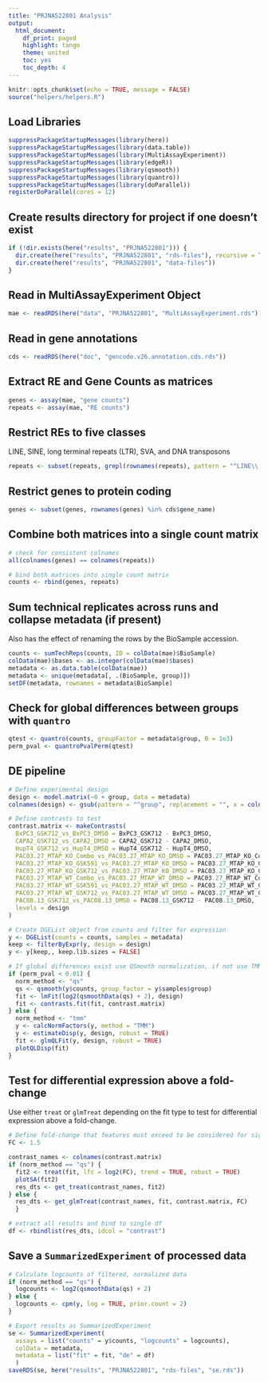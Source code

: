 ```yaml
---
title: "PRJNA522801 Analysis"
output:
  html_document:
    df_print: paged
    highlight: tango
    theme: united
    toc: yes
    toc_depth: 4
---
```


```r
knitr::opts_chunk$set(echo = TRUE, message = FALSE)
source("helpers/helpers.R")
```

## Load Libraries

```r
suppressPackageStartupMessages(library(here))
suppressPackageStartupMessages(library(data.table))
suppressPackageStartupMessages(library(MultiAssayExperiment))
suppressPackageStartupMessages(library(edgeR))
suppressPackageStartupMessages(library(qsmooth))
suppressPackageStartupMessages(library(quantro))
suppressPackageStartupMessages(library(doParallel))
registerDoParallel(cores = 12)
```

## Create results directory for project if one doesn't exist

```r
if (!dir.exists(here("results", "PRJNA522801"))) {
  dir.create(here("results", "PRJNA522801", "rds-files"), recursive = TRUE)
  dir.create(here("results", "PRJNA522801", "data-files"))
}
```

## Read in MultiAssayExperiment Object

```r
mae <- readRDS(here("data", "PRJNA522801", "MultiAssayExperiment.rds"))
```

## Read in gene annotations

```r
cds <- readRDS(here("doc", "gencode.v26.annotation.cds.rds"))
```

## Extract RE and Gene Counts as matrices

```r
genes <- assay(mae, "gene counts")
repeats <- assay(mae, "RE counts")
```

## Restrict REs to five classes

LINE, SINE, long terminal repeats (LTR), SVA, and DNA transposons

```r
repeats <- subset(repeats, grepl(rownames(repeats), pattern = "^LINE\\.|^SINE\\.|^LTR\\.|.*\\.SVA\\..*|^DNA\\."))
```

## Restrict genes to protein coding

```r
genes <- subset(genes, rownames(genes) %in% cds$gene_name)
```

## Combine both matrices into a single count matrix

```r
# check for consistent colnames
all(colnames(genes) == colnames(repeats))

# bind both matrices into single count matrix
counts <- rbind(genes, repeats)
```

## Sum technical replicates across runs and collapse metadata (if present)

Also has the effect of renaming the rows by the BioSample accession.

```r
counts <- sumTechReps(counts, ID = colData(mae)$BioSample)
colData(mae)$bases <- as.integer(colData(mae)$bases)
metadata <- as.data.table(colData(mae))
metadata <- unique(metadata[, .(BioSample, group)])
setDF(metadata, rownames = metadata$BioSample)
```

## Check for global differences between groups with `quantro`

```r
qtest <- quantro(counts, groupFactor = metadata$group, B = 1e3)
perm_pval <- quantroPvalPerm(qtest)
```

## DE pipeline

```r
# Define experimental design
design <- model.matrix(~0 + group, data = metadata)
colnames(design) <- gsub(pattern = "^group", replacement = "", x = colnames(design))

# Define contrasts to test
contrast.matrix <- makeContrasts(
  BxPC3_GSK712_vs_BxPC3_DMSO = BxPC3_GSK712 - BxPC3_DMSO,
  CAPA2_GSK712_vs_CAPA2_DMSO = CAPA2_GSK712 - CAPA2_DMSO,
  HupT4_GSK712_vs_HupT4_DMSO = HupT4_GSK712 - HupT4_DMSO,
  PAC03.27_MTAP_KO_Combo_vs_PAC03.27_MTAP_KO_DMSO = PAC03.27_MTAP_KO_Combo - PAC03.27_MTAP_KO_DMSO,
  PAC03.27_MTAP_KO_GSK591_vs_PAC03.27_MTAP_KO_DMSO = PAC03.27_MTAP_KO_GSK591 - PAC03.27_MTAP_KO_DMSO, 
  PAC03.27_MTAP_KO_GSK712_vs_PAC03.27_MTAP_KO_DMSO = PAC03.27_MTAP_KO_GSK712 - PAC03.27_MTAP_KO_DMSO,
  PAC03.27_MTAP_WT_Combo_vs_PAC03.27_MTAP_WT_DMSO = PAC03.27_MTAP_WT_Combo - PAC03.27_MTAP_WT_DMSO,
  PAC03.27_MTAP_WT_GSK591_vs_PAC03.27_MTAP_WT_DMSO = PAC03.27_MTAP_WT_GSK591 - PAC03.27_MTAP_WT_DMSO,
  PAC03.27_MTAP_WT_GSK712_vs_PAC03.27_MTAP_WT_DMSO = PAC03.27_MTAP_WT_GSK712 - PAC03.27_MTAP_WT_DMSO,
  PAC08.13_GSK712_vs_PAC08.13_DMSO = PAC08.13_GSK712 - PAC08.13_DMSO, 
  levels = design
)

# Create DGEList object from counts and filter for expression
y <- DGEList(counts = counts, samples = metadata)
keep <- filterByExpr(y, design = design)
y <- y[keep,, keep.lib.sizes = FALSE]

# If global differences exist use QSmooth normalization, if not use TMM
if (perm_pval < 0.01) {
  norm_method <- "qs"
  qs <- qsmooth(y$counts, group_factor = y$samples$group)
  fit <- lmFit(log2(qsmoothData(qs) + 2), design)
  fit <- contrasts.fit(fit, contrast.matrix)
} else {
  norm_method <- "tmm"
  y <- calcNormFactors(y, method = "TMM")
  y <- estimateDisp(y, design, robust = TRUE)
  fit <- glmQLFit(y, design, robust = TRUE)
  plotQLDisp(fit)
}
```

## Test for differential expression above a fold-change

Use either `treat` or `glmTreat` depending on the fit type to test for 
differential expression above a fold-change.

```r
# Define fold-change that features must exceed to be considered for significance
FC <- 1.5

contrast_names <- colnames(contrast.matrix)
if (norm_method == "qs") {
  fit2 <- treat(fit, lfc = log2(FC), trend = TRUE, robust = TRUE)
  plotSA(fit2)
  res_dts <- get_treat(contrast_names, fit2)
} else {
  res_dts <- get_glmTreat(contrast_names, fit, contrast.matrix, FC)
  }

# extract all results and bind to single df
df <- rbindlist(res_dts, idcol = "contrast")
```

## Save a `SummarizedExperiment` of processed data

```r
# Calculate logcounts of filtered, normalized data
if (norm_method == "qs") {
  logcounts <- log2(qsmoothData(qs) + 2)
} else {
  logcounts <- cpm(y, log = TRUE, prior.count = 2)
}

# Export results as SummarizedExperiment
se <- SummarizedExperiment(
  assays = list("counts" = y$counts, "logcounts" = logcounts),
  colData = metadata,
  metadata = list("fit" = fit, "de" = df)
  )
saveRDS(se, here("results", "PRJNA522801", "rds-files", "se.rds"))
```
